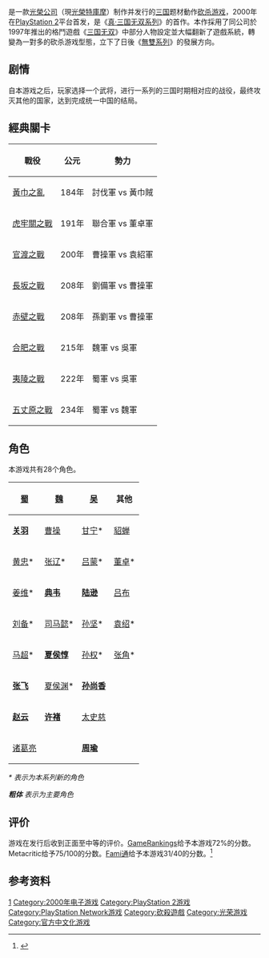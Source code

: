 {{NoteTA
| G1=Games
}}
{{Infobox video game
| title = 真·三国无双
| japanese = 真・三國無双
| image=
| developer = [[Omega_Force|Omega Force]]
| publisher = [[光榮公司|光荣]]（現[[光榮特庫摩|光榮特庫摩]]）
| designer =
| engine =
| series = [[真·三国无双系列|真·三国无双系列]]
| released= '''PlayStation 2'''{{Vgrelease|JP|2000年8月3日|NA|2000年10月26日|EU|2000年11月24日|TW|2002年2月4日<ref>{{cite web|title=真‧三國無雙 中文版|url=http://acg.gamer.com.tw/acgDetail.php?s=4367|website=巴哈姆特|accessdate=2015-08-20|archive-date=2021-04-26|archive-url=https://web.archive.org/web/20210426090923/https://acg.gamer.com.tw/acgDetail.php?s=4367|dead-url=no}}</ref>}}'''PlayStation Network'''{{Vgrelease|JP|2012年11月28日<ref>{{cite web|url=http://www.siliconera.com/2012/11/28/the-game-that-started-the-dynasty-warriors-empire-is-now-a-ps2-classic/|title=The Game That Started The Dynasty Warriors Empire Is Now A PS2 Classic|accessdate=2012-11-30|date=2012-11-28|archive-date=2018-08-20|archive-url=https://web.archive.org/web/20180820234909/http://www.siliconera.com/2012/11/28/the-game-that-started-the-dynasty-warriors-empire-is-now-a-ps2-classic/|dead-url=no}}</ref>}}
| genre= [[动作游戏|动作]]<ref>{{cite web |title=EA Signs North American Distribution Agreement with Koei Corporation for Upcoming Tactical Action Game Samurai Warriors |url=http://www.gamezone.com/news/item/ea_to_distribute_samurai_warriors_in_north_america/ |publisher=GameZone |date=2004-02-24 |accessdate=2004-02-24 |archive-date=2012-10-30 |archive-url=https://www.webcitation.org/6Bn3bjmRu?url=http://www.gamezone.com/news/ea_to_distribute_samurai_warriors_in_north_america |dead-url=no }}</ref>、[[砍杀游戏|砍杀游戏]]
| modes= [[单人游戏|单人游戏]]
| platforms= [[PlayStation_2|PlayStation 2]]、[[PlayStation_Network|PlayStation Network]]
}}

{{Vgname|真·三国无双|ja=真・三國無双|en=Dynasty Warriors 2|diff=yes}}是一款[[光榮公司|光榮公司]]（現[[光榮特庫摩|光榮特庫摩]]）制作并发行的[[三国|三国]]题材動作[[砍杀游戏|砍杀游戏]]，2000年在[[PlayStation_2|PlayStation 2]]平台首发，是《[[真·三国无双系列|真·三国无双系列]]》的首作。本作採用了同公司於1997年推出的格鬥遊戲《[[三国无双|三国无双]]》中部分人物設定並大幅翻新了遊戲系統，轉變為一對多的砍杀游戏型態，立下了日後《[[無雙系列|無雙系列]]》的發展方向。

== 剧情 ==

自本游戏之后，玩家选择一个武将，进行一系列的三国时期相对应的战役，最终攻灭其他的国家，达到完成统一中国的结局。

== 經典關卡 ==

{| class="wikitable"
|-
! 戰役 !! 公元 !! 勢力
|-
| [[黃巾之亂|黃巾之亂]] || 184年 || 討伐軍 vs 黃巾賊
|-
| [[虎牢關之戰|虎牢關之戰]] || 191年 || 聯合軍 vs 董卓軍
|-
| [[官渡之戰|官渡之戰]] || 200年 || 曹操軍 vs 袁紹軍
|-
| [[長坂之戰|長坂之戰]] || 208年 || 劉備軍 vs 曹操軍
|-
| [[赤壁之戰|赤壁之戰]] || 208年 || 孫劉軍 vs 曹操軍
|-
| [[合肥之戰|合肥之戰]] || 215年 || 魏軍 vs 吳軍
|-
| [[夷陵之戰|夷陵之戰]] || 222年 || 蜀軍 vs 吳軍
|-
| [[五丈原之戰|五丈原之戰]] || 234年 || 蜀軍 vs 魏軍
|}

== 角色 ==

本游戏共有28个角色。

{| class="wikitable sortable"
|-
! [[蜀汉|蜀]] !! [[曹魏|魏]] !! [[孫吳|吴]] !! 其他
|-
| '''[[真·三國無雙系列角色列表#Guan_Yu_/_Kan_U_/_關羽|关羽]]''' || [[真·三國無雙系列角色列表#Cao_Cao_/_Sou_Sou_/_曹操|曹操]] || [[真·三國無雙系列角色列表#Gan_Ning_/_Kan_Nei_/_甘寧|甘宁]]* || [[真·三國無雙系列角色列表#Diaochan_/_Chousen_/_貂蝉|貂蝉]]
|-
| [[真·三國無雙系列角色列表#Huang_Zhong_/_Kou_Chuu_/_黄忠|黄忠]]* || [[真·三國無雙系列角色列表#Zhang_Liao_/_Chou_Ryou_/_張遼|张辽]]* || [[真·三國無雙系列角色列表#Lü_Meng_/_Ryo_Mou_/_呂蒙|吕蒙]]* || [[真·三國無雙系列角色列表#Dong_Zhuo_/_Tou_Taku_/_董卓|董卓]]*
|-
| [[真·三國無雙系列角色列表#Jiang_Wei_/_Kyou_I_/_姜維|姜维]]* || '''[[真·三國無雙系列角色列表#Dian_Wei_/_Ten_I_/_典韋|典韦]]''' || '''[[真·三國無雙系列角色列表#Lu_Xun_/_Riku_Son_/_陸遜|陆逊]]''' || [[真·三國無雙系列角色列表#Lü_Bu_/_Ryo_Fu_/_呂布|吕布]]
|-
| [[真·三國無雙系列角色列表#Liu_Bei_/_Ryuu_Bi_/_劉備|刘备]]* || [[真·三國無雙系列角色列表#Sima_Yi_/_Shiba_I_/_司馬懿|司马懿]]* || [[真·三國無雙系列角色列表#Sun_Jian_/_Son_Ken_/_孫堅|孙坚]]* || [[真·三國無雙系列角色列表#Yuan_Shao_/_En_Shou_/_袁紹|袁绍]]*
|-
| [[真·三國無雙系列角色列表#Ma_Chao_/_Ba_Chou_/_馬超|马超]]* || '''[[真·三國無雙系列角色列表#Xiahou_Dun_/_Kakou_Ton_/_夏侯惇|夏侯惇]]''' || [[真·三國無雙系列角色列表#Sun_Quan_/_Son_Ken_/_孫権|孙权]]* || [[真·三國無雙系列角色列表#Zhang_Jiao_/_Chou_Kaku_/_張角|张角]]*
|-
| '''[[真·三國無雙系列角色列表#Zhang_Fei_/_Chou_Hi_/_張飛|张飞]]''' || [[真·三國無雙系列角色列表#Xiahou_Yuan_/_Kakou_En_/_夏侯淵|夏侯渊]]* || '''[[真·三國無雙系列角色列表#Sun_Shangxiang_/_Son_Shoukou_/_孫尚香|孙尚香]]''' || 
|-
| '''[[真·三國無雙系列角色列表#Zhao_Yun_/_Chou_Un_/_趙雲|赵云]]''' || '''[[真·三國無雙系列角色列表#Xu_Zhu_/_Kyo_Cho_/_許褚|许褚]]''' || [[真·三國無雙系列角色列表#Taishi_Ci_/_Taishi_Ji_/_太史慈|太史慈]] || 
|-
| [[真·三國無雙系列角色列表#Zhuge_Liang_/_Shokatsu_Ryou_/_諸葛亮|诸葛亮]] || || '''[[真·三國無雙系列角色列表#Zhou_Yu_/_Shuu_Yu_/_周瑜|周瑜]]''' || 
|}

''* 表示为本系列新的角色''

'''''粗体''' 表示为主要角色''

== 评价 ==

游戏在发行后收到正面至中等的评价。[[GameRankings|GameRankings]]给予本游戏72%的分数。Metacritic给予75/100的分数。[[Fami通|Fami通]]给予本游戏31/40的分数。<ref name="Fam">{{cite journal |title=プレイステーション2 - 真・三國無双 |magazine=[[Famitsu|Famitsu]] |volume=915 |page=86 |date=June 30, 2006}}</ref>

== 参考资料 ==
{{Reflist}}

{{Musou Series}}

{{Portal bar|日本|電子遊戲|三國}}

{{DEFAULTSORT:Shin Sangokumusou}}
[[Category:真·三国无双系列电子游戏|1]]
[[Category:2000年电子游戏|Category:2000年电子游戏]]
[[Category:PlayStation_2游戏|Category:PlayStation 2游戏]]
[[Category:PlayStation_Network游戏|Category:PlayStation Network游戏]]
[[Category:砍殺遊戲|Category:砍殺遊戲]]
[[Category:光荣游戏|Category:光荣游戏]]
[[Category:官方中文化游戏|Category:官方中文化游戏]]